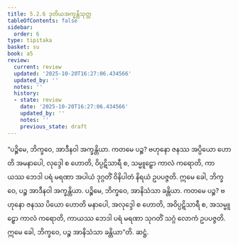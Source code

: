 ```yaml
---
title: 5.2.6 ဒုတိယအက္ခန္တိသုတ္တ
tableOfContents: false
sidebar:
  order: 6
type: tipitaka
basket: su
book: a5
review:
  current: review
  updated: '2025-10-20T16:27:06.434566'
  updated_by: ''
  notes: ''
  history:
  - state: review
    date: '2025-10-20T16:27:06.434566'
    updated_by: ''
    notes: ''
    previous_state: draft
---
```



<DynamicBreadcrumb />


<ReviewStatus review={frontmatter.review} showDetails={true} />

<HypothesisAnnotation frontmatter={frontmatter} />

<Division number="216" book="a5" e="ch" v="16" p="222">

<Paragraph number="1242" book="a5">
“ပဉ္စိမေ, ဘိက္ခဝေ, အာဒီနဝါ အက္ခန္တိယာ. ကတမေ ပဉ္စ? ဗဟုနော ဇနဿ အပ္ပိယော ဟောတိ အမနာပေါ, လုဒ္ဒေါ စ ဟောတိ, ဝိပ္ပဋိသာရီ စ, သမ္မူဠှော ကာလံ ကရောတိ, ကာယဿ ဘေဒါ ပရံ မရဏာ အပါယံ ဒုဂ္ဂတိံ ဝိနိပါတံ နိရယံ ဥပပဇ္ဇတိ. ဣမေ ခေါ, ဘိက္ခဝေ, ပဉ္စ အာဒီနဝါ အက္ခန္တိယာ.
</Paragraph>

<Paragraph number="1243" book="a5">
ပဉ္စိမေ, ဘိက္ခဝေ, အာနိသံသာ ခန္တိယာ. ကတမေ ပဉ္စ? ဗဟုနော ဇနဿ ပိယော ဟောတိ မနာပေါ, အလုဒ္ဒေါ စ ဟောတိ, အဝိပ္ပဋိသာရီ စ, အသမ္မူဠှော ကာလံ ကရောတိ, ကာယဿ ဘေဒါ ပရံ မရဏာ သုဂတိံ သဂ္ဂံ လောကံ ဥပပဇ္ဇတိ. ဣမေ ခေါ, ဘိက္ခဝေ, ပဉ္စ အာနိသံသာ ခန္တိယာ”တိ.

</Paragraph>
</Division>

<Paragraph number="1244" type="center" book="a5">
ဆဋ္ဌံ.
</Paragraph>